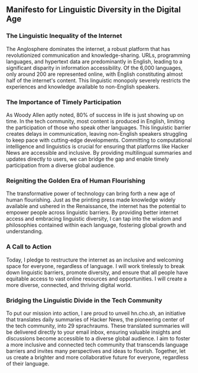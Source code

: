 

<CallToAction />

<Steps>

## Manifesto for Linguistic Diversity in the Digital Age

### The Linguistic Inequality of the Internet

The Anglosphere dominates the internet, a robust platform that has revolutionized communication and knowledge-sharing. URLs, programming languages, and hypertext data are predominantly in English, leading to a significant disparity in information accessibility. Of the 6,000 languages, only around 200 are represented online, with English constituting almost half of the internet's content. This linguistic monopoly severely restricts the experiences and knowledge available to non-English speakers.

### The Importance of Timely Participation

As Woody Allen aptly noted, 80% of success in life is just showing up on time. In the tech community, most content is produced in English, limiting the participation of those who speak other languages. This linguistic barrier creates delays in communication, leaving non-English speakers struggling to keep pace with cutting-edge developments. Committing to computational intelligence and linguistics is crucial for ensuring that platforms like Hacker News are accessible and inclusive. By providing multilingual summaries and updates directly to users, we can bridge the gap and enable timely participation from a diverse global audience.

### Reigniting the Golden Era of Human Flourishing

The transformative power of technology can bring forth a new age of human flourishing. Just as the printing press made knowledge widely available and ushered in the Renaissance, the internet has the potential to empower people across linguistic barriers. By providing better internet access and embracing linguistic diversity, I can tap into the wisdom and philosophies contained within each language, fostering global growth and understanding.

### A Call to Action

Today, I pledge to restructure the internet as an inclusive and welcoming space for everyone, regardless of language. I will work tirelessly to break down linguistic barriers, promote diversity, and ensure that all people have equitable access to vast online resources and opportunities. I will create a more diverse, connected, and thriving digital world.

### Bridging the Linguistic Divide in the Tech Community

To put our mission into action, I are proud to unveil hn.cho.sh, an initiative that translates daily summaries of Hacker News, the pioneering center of the tech community, into 29 sprachraums. These translated summaries will be delivered directly to your email inbox, ensuring valuable insights and discussions become accessible to a diverse global audience. I aim to foster a more inclusive and connected tech community that transcends language barriers and invites many perspectives and ideas to flourish. Together, let us create a brighter and more collaborative future for everyone, regardless of their language.

</Steps>

